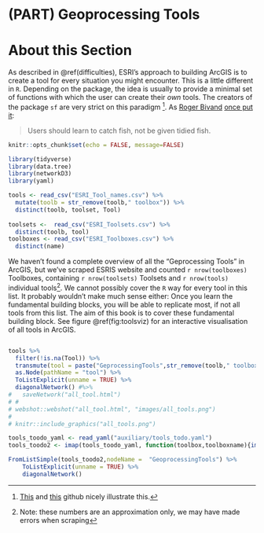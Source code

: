 # (PART) Geoprocessing Tools {.unnumbered}

# About this Section

As described in \@ref(difficulties), ESRI's approach to building ArcGIS is to create a tool for every situation you might encounter. This is a little different in `R`. Depending on the package, the idea is usually to provide a minimal set of functions with which the user can create their *own* tools. The creators of the package `sf` are very strict on this paradigm [^github-1]. As [Roger Bivand](https://en.wikipedia.org/wiki/Roger_Bivand) [once put it](https://github.com/r-spatial/sf/issues/702#issuecomment-381488716):

> Users should learn to catch fish, not be given tidied fish.

[^github-1]: [This](https://github.com/r-spatial/sf/issues/609) and [this](https://github.com/r-spatial/sf/pull/536#issuecomment-341685846) github nicely illustrate this.



```r
knitr::opts_chunk$set(echo = FALSE, message=FALSE)
```

```r

library(tidyverse)
library(data.tree)
library(networkD3)
library(yaml)

tools <- read_csv("ESRI_Tool_names.csv") %>%
  mutate(toolb = str_remove(toolb," toolbox")) %>%
  distinct(toolb, toolset, Tool)
  
toolsets <-  read_csv("ESRI_Toolsets.csv") %>%
  distinct(toolb, tool)
toolboxes <- read_csv("ESRI_Toolboxes.csv") %>%
  distinct(name)
```

We haven't found a complete overview of all the "Geprocessing Tools" in ArcGIS, but we've scraped ESRIS website and counted `r nrow(toolboxes)` Toolboxes, containing `r nrow(toolsets)` Toolsets and `r nrow(tools)` individual tools[^geoprocessing_tools-3]. 
We cannot possibly cover the `R` way for every tool in this list. It probably wouldn't make much sense either: Once you learn the fundamental building blocks, you will be able to replicate most, if not all tools from this list. The aim of this book is to cover these fundamental building block.
See figure \@ref(fig:toolsviz) for an interactive visualisation of all tools in ArcGIS.



```r

```


```r
tools %>%
  filter(!is.na(Tool)) %>%
  transmute(tool = paste("GeprocessingTools",str_remove(toolb," toolbox"),toolset,Tool, sep = "/")) %>%
  as.Node(pathName = "tool") %>%
  ToListExplicit(unname = TRUE) %>%
  diagonalNetwork() #%>%
#   saveNetwork("all_tool.html")
# # 
# webshot::webshot("all_tool.html", "images/all_tools.png")
# 
# knitr::include_graphics("all_tools.png")
```

[^geoprocessing_tools-3]: Note: these numbers are an approximation only, we may have made errors when scraping


```r

tools_toodo_yaml <- read_yaml("auxiliary/tools_todo.yaml")
tools_toodo2 <- imap(tools_toodo_yaml, function(toolbox,toolboxname){imap(toolbox, function(toolset,toolsetname){imap(toolset, function(tool,toolname){list(name = toolname)})})})

FromListSimple(tools_toodo2,nodeName =  "GeoprocessingTools") %>%
    ToListExplicit(unname = TRUE) %>%
    diagonalNetwork()

```
